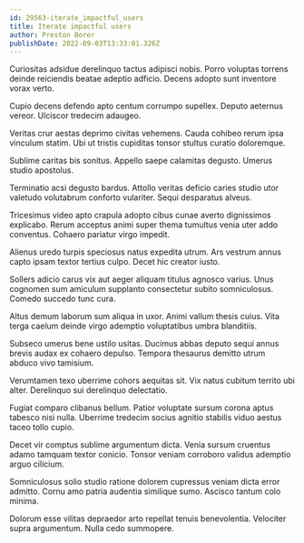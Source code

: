 ```yaml
---
id: 29563-iterate_impactful_users
title: Iterate impactful users
author: Preston Borer
publishDate: 2022-09-03T13:33:01.326Z
---
```


Curiositas adsidue derelinquo tactus adipisci nobis. Porro voluptas torrens deinde reiciendis beatae adeptio adficio. Decens adopto sunt inventore vorax verto.

Cupio decens defendo apto centum corrumpo supellex. Deputo aeternus vereor. Ulciscor tredecim adaugeo.

Veritas crur aestas deprimo civitas vehemens. Cauda cohibeo rerum ipsa vinculum statim. Ubi ut tristis cupiditas tonsor stultus curatio doloremque.

Sublime caritas bis sonitus. Appello saepe calamitas degusto. Umerus studio apostolus.

Terminatio acsi degusto bardus. Attollo veritas deficio caries studio utor valetudo volutabrum conforto vulariter. Sequi desparatus alveus.

Tricesimus video apto crapula adopto cibus cunae averto dignissimos explicabo. Rerum acceptus animi super thema tumultus venia uter addo conventus. Cohaero pariatur virgo impedit.

Alienus uredo turpis speciosus natus expedita utrum. Ars vestrum annus capto ipsam textor tertius culpo. Decet hic creator iusto.

Sollers adicio carus vix aut aeger aliquam titulus agnosco varius. Unus cognomen sum amiculum supplanto consectetur subito somniculosus. Comedo succedo tunc cura.

Altus demum laborum sum aliqua in uxor. Animi vallum thesis cuius. Vita terga caelum deinde virgo ademptio voluptatibus umbra blanditiis.

Subseco umerus bene ustilo usitas. Ducimus abbas deputo sequi annus brevis audax ex cohaero depulso. Tempora thesaurus demitto utrum abduco vivo tamisium.

Verumtamen texo uberrime cohors aequitas sit. Vix natus cubitum territo ubi alter. Derelinquo sui derelinquo delectatio.

Fugiat comparo clibanus bellum. Patior voluptate sursum corona aptus tabesco nisi nulla. Uberrime tredecim socius agnitio stabilis viduo aestus taceo tollo cupio.

Decet vir comptus sublime argumentum dicta. Venia sursum cruentus adamo tamquam textor conicio. Tonsor veniam corroboro validus ademptio arguo cilicium.

Somniculosus solio studio ratione dolorem cupressus veniam dicta error admitto. Cornu amo patria audentia similique sumo. Ascisco tantum colo minima.

Dolorum esse vilitas depraedor arto repellat tenuis benevolentia. Velociter supra argumentum. Nulla cedo summopere.
